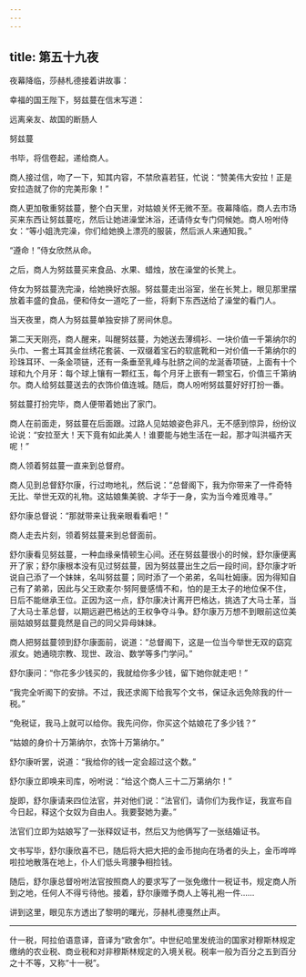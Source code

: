 ```yaml
---
---
---
```

title: 第五十九夜
---






夜幕降临，莎赫札德接着讲故事：





幸福的国王陛下，努兹蔓在信末写道：


远离亲友、故国的断肠人

努兹蔓



书毕，将信卷起，递给商人。

商人接过信，吻了一下，知其内容，不禁欣喜若狂，忙说：“赞美伟大安拉！正是安拉造就了你的完美形象！”

商人更加敬重努兹蔓，整个白天里，对姑娘关怀无微不至。夜幕降临，商人去市场买来东西让努兹蔓吃，然后让她进澡堂沐浴，还请侍女专门伺候她。商人吩咐侍女：“等小姐洗完澡，你们给她换上漂亮的服装，然后派人来通知我。”

“遵命！”侍女欣然从命。

之后，商人为努兹蔓买来食品、水果、蜡烛，放在澡堂的长凳上。

侍女为努兹蔓洗完澡，给她换好衣服。努兹蔓走出浴室，坐在长凳上，眼见那里摆放着丰盛的食品，便和侍女一道吃了一些，将剩下东西送给了澡堂的看门人。

当天夜里，商人为努兹蔓单独安排了房间休息。

第二天天刚亮，商人醒来，叫醒努兹蔓，为她送去薄绸衫、一块价值一千第纳尔的头巾、一套土耳其金丝绣花套装、一双缀着宝石的软底靴和一对价值一千第纳尔的珍珠耳环、一条金项链，还有一条垂至乳峰与肚脐之间的龙涎香项链，上面有十个球和九个月牙：每个球上镶有一颗红玉，每个月牙上嵌有一颗宝石，价值三千第纳尔。商人给努兹蔓送去的衣饰价值连城。随后，商人吩咐努兹蔓好好打扮一番。

努兹蔓打扮完毕，商人便带着她出了家门。

商人在前面走，努兹蔓在后面跟。过路人见姑娘姿色非凡，无不感到惊异，纷纷议论说：“安拉至大！天下竟有如此美人！谁要能与她生活在一起，那才叫洪福齐天呢！”

商人领着努兹蔓一直来到总督府。

商人见到总督舒尔康，行过吻地礼，然后说：“总督阁下，我为你带来了一件奇特无比、举世无双的礼物。这姑娘集美貌、才华于一身，实为当今难觅难寻。”

舒尔康总督说：“那就带来让我亲眼看看吧！”

商人走去片刻，领着努兹蔓来到总督面前。

舒尔康看见努兹蔓，一种血缘亲情顿生心间。还在努兹蔓很小的时候，舒尔康便离开了家；舒尔康根本没有见过努兹蔓，因为努兹蔓出生之后一段时间，舒尔康才听说自己添了一个妹妹，名叫努兹蔓；同时添了一个弟弟，名叫杜姆康。因为得知自己有了弟弟，因此与父王欧麦尔·努阿曼感情不和，怕的是王太子的地位保不住，日后不能继承王位。正因为这一点，舒尔康决计离开巴格达，挑选了大马士革，当了大马士革总督，以期远避巴格达的王权争夺斗争。舒尔康万万想不到眼前这位美丽姑娘努兹蔓竟然是自己的同父异母妹妹。

商人把努兹蔓领到舒尔康面前，说道：“总督阁下，这是一位当今举世无双的窈窕淑女。她通晓宗教、现世、政治、数学等多门学问。”

舒尔康问：“你花多少钱买的，我就给你多少钱，留下她你就走吧！”

“我完全听阁下的安排。不过，我还求阁下给我写个文书，保证永远免除我的什一税。”

“免税证，我马上就可以给你。我先问你，你买这个姑娘花了多少钱？”

“姑娘的身价十万第纳尔，衣饰十万第纳尔。”

舒尔康听罢，说道：“我给你的钱一定会超过这个数。”

舒尔康立即唤来司库，吩咐说：“给这个商人三十二万第纳尔！”

旋即，舒尔康请来四位法官，并对他们说：“法官们，请你们为我作证，我宣布自今日起，释这个女奴为自由人。我要娶她为妻。”

法官们立即为姑娘写了一张释奴证书，然后又为他俩写了一张结婚证书。

文书写毕，舒尔康欣喜不已，随后将大把大把的金币抛向在场者的头上，金币哗哗啦拉地散落在地上，仆人们低头弯腰争相捡钱。

随后，舒尔康总督吩咐法官按照商人的要求写了一张免缴什一税证书，规定商人所到之地，任何人不得亏待他。接着，舒尔康赠予商人上等礼袍一件……





讲到这里，眼见东方透出了黎明的曙光，莎赫札德戛然止声。



***





什一税，阿拉伯语意译，音译为“欧舍尔”。中世纪哈里发统治的国家对穆斯林规定缴纳的农业税、商业税和对非穆斯林规定的入境关税。税率一般为百分之五到百分之十不等，又称“十一税”。​​​